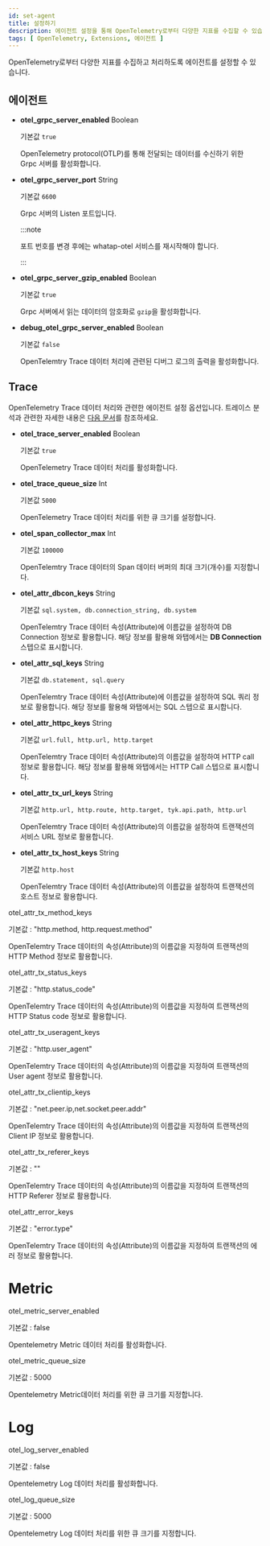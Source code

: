 ```yaml
---
id: set-agent
title: 설정하기
description: 에이전트 설정을 통해 OpenTelemetry로부터 다양한 지표를 수집할 수 있습니다.
tags: [ OpenTelemetry, Extensions, 에이전트 ]
---
```


OpenTelemetry로부터 다양한 지표를 수집하고 처리하도록 에이전트를 설정할 수 있습니다. 

## 에이전트

* **otel_grpc_server_enabled** <span class='type'>Boolean</span>

  기본값 `true`

  OpenTelemetry protocol(OTLP)를 통해 전달되는 데이터를 수신하기 위한 Grpc 서버를 활성화합니다.

* **otel_grpc_server_port** <span class='type'>String</span>

  기본값 `6600`

  Grpc 서버의 Listen 포트입니다. 

  :::note

  포트 번호를 변경 후에는 whatap-otel 서비스를 재시작해야 합니다. 

  :::

* **otel_grpc_server_gzip_enabled** <span class='type'>Boolean</span>

  기본값 `true`

  Grpc 서버에서 읽는 데이터의 암호화로 `gzip`을 활성화합니다. 

* **debug_otel_grpc_server_enabled** <span class='type'>Boolean</span>

  기본값 `false`

  OpenTelemtry Trace 데이터 처리에 관련된 디버그 로그의 출력을 활성화합니다.


## Trace

OpenTelemetry Trace 데이터 처리와 관련한 에이전트 설정 옵션입니다. 트레이스 분석과 관련한 자세한 내용은 [다음 문서](../java/dashboard-hitmap-trace#anlaysis-trace)를 참조하세요.

* **otel_trace_server_enabled** <span class='type'>Boolean</span>

  기본값 `true`

  OpenTelemetry Trace 데이터 처리를 활성화합니다. 

* **otel_trace_queue_size** <span class='type'>Int</span>

  기본값 `5000`

  OpenTelemetry Trace 데이터 처리를 위한 큐 크기를 설정합니다. 

* **otel_span_collector_max** <span class='type'>Int</span>

  기본값 `100000`

  OpenTelemtry Trace 데이터의 Span 데이터 버퍼의 최대 크기(개수)를 지정합니다. 

* **otel_attr_dbcon_keys** <span class='type'>String</span>

  기본값 `sql.system, db.connection_string, db.system`

  OpenTelemtry Trace 데이터 속성(Attribute)에 이름값을 설정하여 DB Connection 정보로 활용합니다. 해당 정보를 활용해 와탭에서는 **DB Connection** 스텝으로 표시합니다. 

* **otel_attr_sql_keys** <span class='type'>String</span>

  기본값 `db.statement, sql.query`

  OpenTelemtry Trace 데이터 속성(Attribute)에 이름값을 설정하여 SQL 쿼리 정보로 활용합니다. 해당 정보를 활용해 와탭에서는 SQL 스텝으로 표시합니다. 

* **otel_attr_httpc_keys** <span class='type'>String</span>

  기본값 `url.full, http.url, http.target`

  OpenTelemtry Trace 데이터 속성(Attribute)의 이름값을 설정하여 HTTP call 정보로 활용합니다. 해당 정보를 활용해 와탭에서는 HTTP Call 스텝으로 표시합니다. 

* **otel_attr_tx_url_keys** <span class='type'>String</span>

  기본값 `http.url, http.route, http.target, tyk.api.path, http.url`

  OpenTelemtry Trace 데이터 속성(Attribute)의 이름값을 설정하여 트랜잭션의 서비스 URL 정보로 활용합니다.

* **otel_attr_tx_host_keys** <span class='type'>String</span>

  기본값 `http.host`

  OpenTelemtry Trace 데이터 속성(Attribute)의 이름값을 설정하여 트랜잭션의 호스트 정보로 활용합니다.

otel_attr_tx_method_keys

기본값 :  "http.method, http.request.method"

OpenTelemtry Trace 데이터의 속성(Attribute)의 이름값을 지정하여 트랜잭션의  HTTP Method 정보로 활용합니다.  

otel_attr_tx_status_keys

기본값 :  "http.status_code"

OpenTelemtry Trace 데이터의 속성(Attribute)의 이름값을 지정하여 트랜잭션의 HTTP Status code 정보로 활용합니다.  

otel_attr_tx_useragent_keys

기본값 :  "http.user_agent"

OpenTelemtry Trace 데이터의 속성(Attribute)의 이름값을 지정하여 트랜잭션의 User agent 정보로 활용합니다.  

otel_attr_tx_clientip_keys

기본값 :  "net.peer.ip,net.socket.peer.addr"

OpenTelemtry Trace 데이터의 속성(Attribute)의 이름값을 지정하여 트랜잭션의 Client IP 정보로 활용합니다.  

otel_attr_tx_referer_keys

기본값 :  ""

OpenTelemtry Trace 데이터의 속성(Attribute)의 이름값을 지정하여 트랜잭션의  HTTP Referer 정보로 활용합니다.  

otel_attr_error_keys

기본값 :   "error.type"

OpenTelemtry Trace 데이터의 속성(Attribute)의 이름값을 지정하여 트랜잭션의 에러 정보로 활용합니다.  

# Metric

otel_metric_server_enabled

기본값 : false

Opentelemetry Metric 데이터 처리를 활성화합니다.

otel_metric_queue_size

기본값 :  5000

Opentelemetry Metric데이터 처리를 위한 큐 크기를 지정합니다.

# Log

otel_log_server_enabled

기본값 : false

Opentelemetry Log 데이터 처리를 활성화합니다.

otel_log_queue_size

기본값 :  5000

Opentelemetry Log  데이터 처리를 위한 큐 크기를 지정합니다.